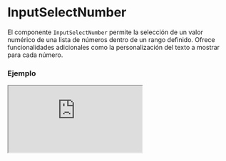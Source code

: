 # InputSelectNumber

El componente `InputSelectNumber` permite la selección de un valor numérico de una lista de números dentro de un rango definido. Ofrece funcionalidades adicionales como la personalización del texto a mostrar para cada número.


### Ejemplo

<Iframe
  minHeightIframe="30dvh"
  src="https://fenextjs-component-storybook.vercel.app/iframe.html?args=&id=input-inputselectnumber--index&viewMode=story"
/>

### Importación

Para importar el componente InputSelectNumber, se puede hacer desde fenextjs

```tsx copy
import { InputSelectNumber } from "fenextjs";
```

### Parámetros

| Parámetro    | Tipo                   | Requerido | Default | Descripcion                                                                                                          |
| ------------ | ---------------------- | --------- | ------- | -------------------------------------------------------------------------------------------------------------------- |
| onChange     | (n?: number) =\> void  | no        |         | Función que se ejecuta cuando el valor seleccionado cambia.                                                          |
| defaultValue | number                 | no        |         | Valor numérico por defecto seleccionado.                                                                             |
| min          | number                 | no        |         | El valor mínimo permitido en el rango de selección.                                                                  |
| max          | number                 | no        |         | El valor máximo permitido en el rango de selección.                                                                  |
| parseText    | (e: number) =\> string | no        |         | Función utilizada para convertir el número seleccionado en una cadena de texto personalizada a mostrar en el select. |

### Storybook

Para ver el storybook del componente lo puede hacer con este [link](https://fenextjs-component-storybook.vercel.app/?path=/story/input-inputselectnumber--index)

### Usos

- Uso básico de InputSelectNumber

```tsx copy
<InputSelectNumber
  min={1}
  max={10}
  defaultValue={5}
  onChange={(n) => console.log("Valor seleccionado:", n)}
/>
```

- InputSelectNumber con formato personalizado

```tsx copy
<InputSelectNumber
  min={1}
  max={20}
  parseText={(n) => `Número: ${n}`}
  onChange={(n) => console.log("Número seleccionado:", n)}
/>
```
